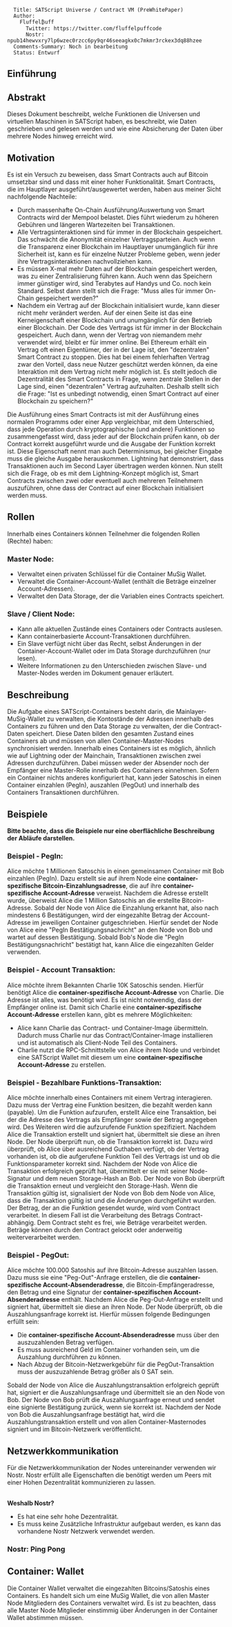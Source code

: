 <pre>
  Title: SATScript Universe / Contract VM (PreWhitePaper)
  Author: 
    Fluffel₿uff
      Twitter: https://twitter.com/fluffelpuffcode
      Nostr: npub14hewvxry7lp6wzec0rzcc6py9qr46seeagkx0c7mkmr3rckex3dq88hzee
  Comments-Summary: Noch in bearbeitung
  Status: Entwurf
</pre>

== Einführung ==

== Abstrakt ==

Dieses Dokument beschreibt, welche Funktionen die Universen und virtuellen Maschinen in SATScript haben,
es beschreibt, wie Daten geschrieben und gelesen werden und wie eine Absicherung der Daten über mehrere Nodes hinweg erreicht wird.

== Motivation ==

Es ist ein Versuch zu beweisen, dass Smart Contracts auch auf Bitcoin umsetzbar sind und dass mit einer hoher Funktionalität.
Smart Contracts, die im Hauptlayer ausgeführt/ausgewertet werden, haben aus meiner Sicht nachfolgende Nachteile:

* Durch massenhafte On-Chain Ausführung/Auswertung von Smart Contracts wird der Mempool belastet. Dies führt wiederum zu höheren Gebühren und längeren Wartezeiten bei Transaktionen.
* Alle Vertragsinteraktionen sind für immer in der Blockchain gespeichert. Das schwächt die Anonymität einzelner Vertragsparteien. Auch wenn die Transparenz einer Blockchain im Hauptlayer unumgänglich für ihre Sicherheit ist, kann es für einzelne Nutzer Probleme geben, wenn jeder ihre Vertragsinteraktionen nachvollziehen kann.
* Es müssen X-mal mehr Daten auf der Blockchain gespeichert werden, was zu einer Zentralisierung führen kann. Auch wenn das Speichern immer günstiger wird, sind Terabytes auf Handys und Co. noch kein Standard. Selbst dann stellt sich die Frage: "Muss alles für immer On-Chain gespeichert werden?"
* Nachdem ein Vertrag auf der Blockchain initialisiert wurde, kann dieser nicht mehr verändert werden. Auf der einen Seite ist das eine Kerneigenschaft einer Blockchain und unumgänglich für den Betrieb einer Blockchain. Der Code des Vertrags ist für immer in der Blockchain gespeichert. Auch dann, wenn der Vertrag von niemandem mehr verwendet wird, bleibt er für immer online. Bei Ethereum erhält ein Vertrag oft einen Eigentümer, der in der Lage ist, den "dezentralen" Smart Contract zu stoppen. Dies hat bei einem fehlerhaften Vertrag zwar den Vorteil, dass neue Nutzer geschützt werden können, da eine Interaktion mit dem Vertrag nicht mehr möglich ist. Es stellt jedoch die Dezentralität des Smart Contracts in Frage, wenn zentrale Stellen in der Lage sind, einen "dezentralen" Vertrag aufzuhalten. Deshalb stellt sich die Frage: "Ist es unbedingt notwendig, einen Smart Contract auf einer Blockchain zu speichern?"


Die Ausführung eines Smart Contracts ist mit der Ausführung eines normalen Programms oder einer App vergleichbar, mit dem Unterschied, dass jede Operation durch kryptographische (und andere) Funktionen so zusammengefasst wird, dass jeder auf der Blockchain prüfen kann, ob der Contract korrekt ausgeführt wurde und die Ausgabe der Funktion korrekt ist. Diese Eigenschaft nennt man auch Determinismus, bei gleicher Eingabe muss die gleiche Ausgabe herauskommen. Lightning hat demonstriert, dass Transaktionen auch im Second Layer übertragen werden können. Nun stellt sich die Frage, ob es mit dem Lightning-Konzept möglich ist, Smart Contracts zwischen zwei oder eventuell auch mehreren Teilnehmern auszuführen, ohne dass der Contract auf einer Blockchain initialisiert werden muss.

== Rollen ==

Innerhalb eines Containers können Teilnehmer die folgenden Rollen (Rechte) haben:

=== Master Node: ===

* Verwaltet einen privaten Schlüssel für die Container MuSig Wallet.
* Verwaltet die Container-Account-Wallet (enthält die Beträge einzelner Account-Adressen).
* Verwaltet den Data Storage, der die Variablen eines Contracts speichert.

=== Slave / Client Node: ===

* Kann alle aktuellen Zustände eines Containers oder Contracts auslesen.
* Kann containerbasierte Account-Transaktionen durchführen.
* Ein Slave verfügt nicht über das Recht, selbst Änderungen in der Container-Account-Wallet oder im Data Storage durchzuführen (nur lesen).
* Weitere Informationen zu den Unterschieden zwischen Slave- und Master-Nodes werden im Dokument genauer erläutert.

== Beschreibung ==

Die Aufgabe eines SATScript-Containers besteht darin, die Mainlayer-MuSig-Wallet zu verwalten, die Kontostände der Adressen innerhalb des Containers zu führen und den Data Storage zu verwalten, der die Contract-Daten speichert. Diese Daten bilden den gesamten Zustand eines Containers ab und müssen von allen Container-Master-Nodes synchronisiert werden. Innerhalb eines Containers ist es möglich, ähnlich wie auf Lightning oder der Mainchain, Transaktionen zwischen zwei Adressen durchzuführen. Dabei müssen weder der Absender noch der Empfänger eine Master-Rolle innerhalb des Containers einnehmen. Sofern ein Container nichts anderes konfiguriert hat, kann jeder Satoschis in einen Container einzahlen (PegIn), auszahlen (PegOut) und innerhalb des Containers Transaktionen durchführen.

== Beispiele ==

<b>Bitte beachte, dass die Beispiele nur eine oberflächliche Beschreibung der Abläufe darstellen.</b>

=== Beispiel - PegIn: ===

Alice möchte 1 Millionen Satoschis in einen gemeinsamen Container mit Bob einzahlen (PegIn). Dazu erstellt sie auf ihrem Node eine <b>container-spezifische Bitcoin-Einzahlungsadresse</b>, die auf ihre <b> container-spezifische Account-Adresse</b> verweist. Nachdem die Adresse erstellt wurde, überweist Alice die 1 Million Satoschis an die erstellte Bitcoin-Adresse. Sobald der Node von Alice die Einzahlung erkannt hat, also nach mindestens 6 Bestätigungen, wird der eingezahlte Betrag der Account-Adresse im jeweiligen Container gutgeschrieben. Hierfür sendet der Node von Alice eine "PegIn Bestätigungsnachricht" an den Node von Bob und wartet auf dessen Bestätigung. Sobald Bob's Node die "PegIn Bestätigungsnachricht" bestätigt hat, kann Alice die eingezahlten Gelder verwenden.

=== Beispiel - Account Transaktion: ===

Alice möchte ihrem Bekannten Charlie 10K Satoschis senden. Hierfür benötigt Alice die <b>container-spezifische Account-Adresse</b> von Charlie. Die Adresse ist alles, was benötigt wird. Es ist nicht notwendig, dass der Empfänger online ist. Damit sich Charlie eine <b>container-spezifische Account-Adresse</b> erstellen kann, gibt es mehrere Möglichkeiten:

* Alice kann Charlie das Contract- und Container-Image übermitteln. Dadurch muss Charlie nur das Contract/Container-Image installieren und ist automatisch als Client-Node Teil des Containers. 
* Charlie nutzt die RPC-Schnittstelle von Alice ihrem Node und verbindet eine SATScript Wallet mit diesem um eine <b>container-spezifische Account-Adresse</b> zu erstellen.

=== Beispiel - Bezahlbare Funktions-Transaktion: ===

Alice möchte innerhalb eines Containers mit einem Vertrag interagieren. Dazu muss der Vertrag eine Funktion besitzen, die bezahlt werden kann (payable). Um die Funktion aufzurufen, erstellt Alice eine Transaktion, bei der die Adresse des Vertrags als Empfänger sowie der Betrag angegeben wird. Des Weiteren wird die aufzurufende Funktion spezifiziert. Nachdem Alice die Transaktion erstellt und signiert hat, übermittelt sie diese an ihren Node. Der Node überprüft nun, ob die Transaktion korrekt ist. Dazu wird überprüft, ob Alice über ausreichend Guthaben verfügt, ob der Vertrag vorhanden ist, ob die aufgerufene Funktion Teil des Vertrags ist und ob die Funktionsparameter korrekt sind. Nachdem der Node von Alice die Transaktion erfolgreich geprüft hat, übermittelt er sie mit seiner Node-Signatur und dem neuen Storage-Hash an Bob. Der Node von Bob überprüft die Transaktion erneut und vergleicht den Storage-Hash. Wenn die Transaktion gültig ist, signalisiert der Node von Bob dem Node von Alice, dass die Transaktion gültig ist und die Änderungen durchgeführt wurden. Der Betrag, der an die Funktion gesendet wurde, wird vom Contract verarbeitet. In diesem Fall ist die Verarbeitung des Betrags Contract-abhängig. Dem Contract steht es frei, wie Beträge verarbeitet werden. Beträge können durch den Contract gelockt oder anderweitig weiterverarbeitet werden.

=== Beispiel - PegOut: ===

Alice möchte 100.000 Satoshis auf ihre Bitcoin-Adresse auszahlen lassen. Dazu muss sie eine "Peg-Out"-Anfrage erstellen, die die <b>container-spezifische Account-Absenderadresse</b>, die Bitcoin-Empfängeradresse, den Betrag und eine Signatur der <b>container-spezifischen Account-Absenderadresse</b> enthält. Nachdem Alice die Peg-Out-Anfrage erstellt und signiert hat, übermittelt sie diese an ihren Node. Der Node überprüft, ob die Auszahlungsanfrage korrekt ist. Hierfür müssen folgende Bedingungen erfüllt sein:

* Die <b>container-spezifische Account-Absenderadresse</b> muss über den auszuzahlenden Betrag verfügen.
* Es muss ausreichend Geld im Container vorhanden sein, um die Auszahlung durchführen zu können.
* Nach Abzug der Bitcoin-Netzwerkgebühr für die PegOut-Transaktion muss der auszuzahlende Betrag größer als 0 SAT sein.

Sobald der Node von Alice die Auszahlungstransaktion erfolgreich geprüft hat, signiert er die Auszahlungsanfrage und übermittelt sie an den Node von Bob. Der Node von Bob prüft die Auszahlungsanfrage erneut und sendet eine signierte Bestätigung zurück, wenn sie korrekt ist. Nachdem der Node von Bob die Auszahlungsanfrage bestätigt hat, wird die Auszahlungstransaktion erstellt und von allen Container-Masternodes signiert und im Bitcoin-Netzwerk veröffentlicht.

== Netzwerkkommunikation ==

Für die Netzwerkkommunikation der Nodes untereinander verwenden wir Nostr. Nostr erfüllt alle Eigenschaften die benötigt werden um Peers mit einer Hohen Dezentralität kommunizieren zu lassen.

</br><b>Weshalb Nostr?</b>

* Es hat eine sehr hohe Dezentralität.
* Es muss keine Zusätzliche Infrastruktur aufgebaut werden, es kann das vorhandene Nostr Netzwerk verwendet werden.

=== Nostr: Ping Pong ===


== Container: Wallet ==

Die Container Wallet verwaltet die eingezahlten Bitcoins/Satoshis eines Containers. Es handelt sich um eine MuSig Wallet, die von allen Master Node Mitgliedern des Containers verwaltet wird. Es ist zu beachten, dass alle Master Node Mitglieder einstimmig über Änderungen in der Container Wallet abstimmen müssen.